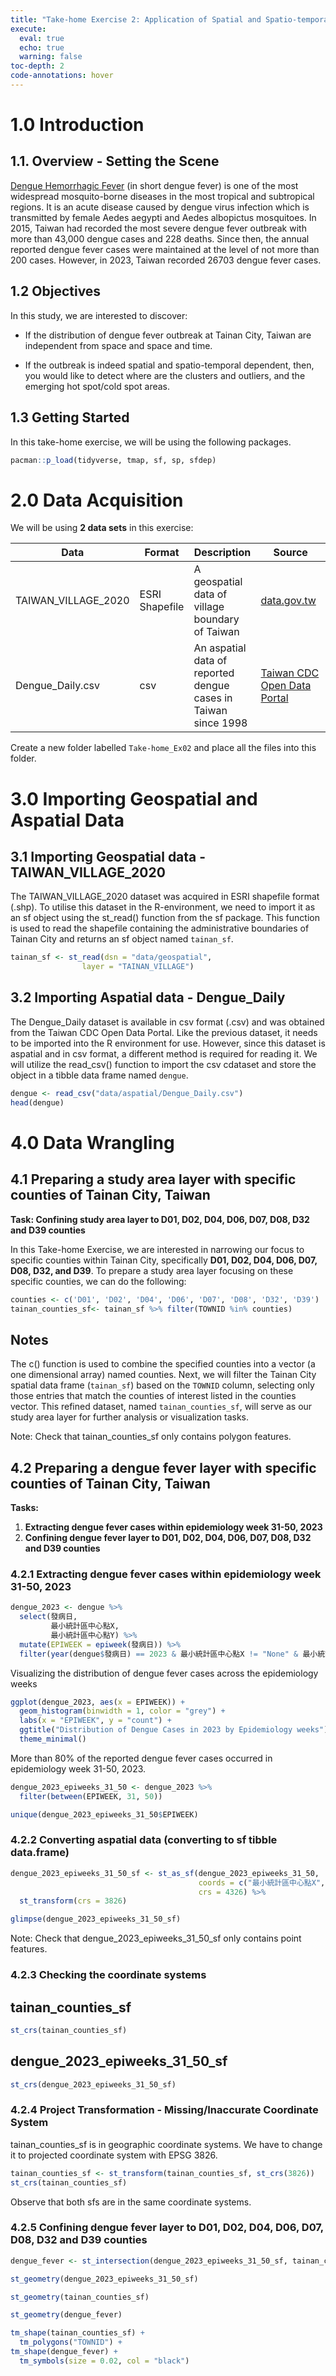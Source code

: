 ```yaml
---
title: "Take-home Exercise 2: Application of Spatial and Spatio-temporal Analysis Methods to Discover the Distribution of Dengue Fever in Tainan City, Taiwan"
execute:
  eval: true
  echo: true
  warning: false
toc-depth: 2
code-annotations: hover
---
```


# 1.0 Introduction

## 1.1. Overview - Setting the Scene

[Dengue Hemorrhagic Fever](https://www.cdc.gov/dengue/resources/denguedhf-information-for-health-care-practitioners_2009.pdf) (in short dengue fever) is one of the most widespread mosquito-borne diseases in the most tropical and subtropical regions. It is an acute disease caused by dengue virus infection which is transmitted by female Aedes aegypti and Aedes albopictus mosquitoes. In 2015, Taiwan had recorded the most severe dengue fever outbreak with more than 43,000 dengue cases and 228 deaths. Since then, the annual reported dengue fever cases were maintained at the level of not more than 200 cases. However, in 2023, Taiwan recorded 26703 dengue fever cases.

## 1.2 Objectives

In this study, we are interested to discover:

-   If the distribution of dengue fever outbreak at Tainan City, Taiwan are independent from space and space and time.

-   If the outbreak is indeed spatial and spatio-temporal dependent, then, you would like to detect where are the clusters and outliers, and the emerging hot spot/cold spot areas.

## 1.3 Getting Started

In this take-home exercise, we will be using the following packages.

```r
pacman::p_load(tidyverse, tmap, sf, sp, sfdep)
```

# 2.0 Data Acquisition

We will be using **2 data sets** in this exercise:

| Data                | Format         | Description                                                    | Source                                                                                               |
|-------------|-------------|-----------------|------------------------------|
| TAIWAN_VILLAGE_2020 | ESRI Shapefile | A geospatial data of village boundary of Taiwan                | [data.gov.tw](https://data.gov.tw/en/datasets/130549)                                                |
| Dengue_Daily.csv    | csv            | An aspatial data of reported dengue cases in Taiwan since 1998 | [Taiwan CDC Open Data Portal](https://data.cdc.gov.tw/en/dataset/dengue-daily-determined-cases-1998) |

Create a new folder labelled `Take-home_Ex02` and place all the files into this folder.

# 3.0 Importing Geospatial and Aspatial Data

## 3.1 Importing Geospatial data - TAIWAN_VILLAGE_2020

The TAIWAN_VILLAGE_2020 dataset was acquired in ESRI shapefile format (.shp). To utilise this dataset in the R-environment, we need to import it as an sf object using the st_read() function from the sf package. This function is used to read the shapefile containing the administrative boundaries of Tainan City and returns an sf object named `tainan_sf`.

```r
tainan_sf <- st_read(dsn = "data/geospatial", 
                layer = "TAINAN_VILLAGE")
```

## 3.2 Importing Aspatial data - Dengue_Daily

The Dengue_Daily dataset is available in csv format (.csv) and was obtained from the Taiwan CDC Open Data Portal. Like the previous dataset, it needs to be imported into the R environment for use. However, since this dataset is aspatial and in csv format, a different method is required for reading it. We will utilize the read_csv() function to import the csv cdataset and store the object in a tibble data frame named `dengue`.

```r
dengue <- read_csv("data/aspatial/Dengue_Daily.csv")
head(dengue)
```

# 4.0 Data Wrangling

## 4.1 Preparing a study area layer with specific counties of Tainan City, Taiwan

**Task: Confining study area layer to D01, D02, D04, D06, D07, D08, D32 and D39 counties**

In this Take-home Exercise, we are interested in narrowing our focus to specific counties within Tainan City, specifically **D01, D02, D04, D06, D07, D08, D32, and D39**. To prepare a study area layer focusing on these specific counties, we can do the following:

```r
counties <- c('D01', 'D02', 'D04', 'D06', 'D07', 'D08', 'D32', 'D39')
tainan_counties_sf<- tainan_sf %>% filter(TOWNID %in% counties)
```

::: callout-note
## Notes

The c() function is used to combine the specified counties into a vector (a one dimensional array) named counties. Next, we will filter the Tainan City spatial data frame (`tainan_sf`) based on the `TOWNID` column, selecting only those entries that match the counties of interest listed in the counties vector. This refined dataset, named `tainan_counties_sf`, will serve as our study area layer for further analysis or visualization tasks.
:::

Note: Check that tainan_counties_sf only contains polygon features.

## 4.2 Preparing a dengue fever layer with specific counties of Tainan City, Taiwan

**Tasks:**

1.  **Extracting dengue fever cases within epidemiology week 31-50, 2023**
2.  **Confining dengue fever layer to D01, D02, D04, D06, D07, D08, D32 and D39 counties**

### 4.2.1 **Extracting dengue fever cases within epidemiology week 31-50, 2023**

```r
dengue_2023 <- dengue %>%
  select(發病日,
         最小統計區中心點X,
         最小統計區中心點Y) %>%
  mutate(EPIWEEK = epiweek(發病日)) %>%
  filter(year(dengue$發病日) == 2023 & 最小統計區中心點X != "None" & 最小統計區中心點Y != "None")
```

Visualizing the distribution of dengue fever cases across the epidemiology weeks

```r
ggplot(dengue_2023, aes(x = EPIWEEK)) +
  geom_histogram(binwidth = 1, color = "grey") +
  labs(x = "EPIWEEK", y = "count") +
  ggtitle("Distribution of Dengue Cases in 2023 by Epidemiology weeks") +
  theme_minimal()
```

More than 80% of the reported dengue fever cases occurred in epidemiology week 31-50, 2023.

```r
dengue_2023_epiweeks_31_50 <- dengue_2023 %>%
  filter(between(EPIWEEK, 31, 50))

unique(dengue_2023_epiweeks_31_50$EPIWEEK)
```

### 4.2.2 Converting aspatial data (converting to sf tibble data.frame)

```r
dengue_2023_epiweeks_31_50_sf <- st_as_sf(dengue_2023_epiweeks_31_50,
                                          coords = c("最小統計區中心點X", "最小統計區中心點Y"),
                                          crs = 4326) %>%
  st_transform(crs = 3826)

glimpse(dengue_2023_epiweeks_31_50_sf)
```

Note: Check that dengue_2023_epiweeks_31_50_sf only contains point features.

### 4.2.3 Checking the coordinate systems

::: panel-tabset
## tainan_counties_sf

```r
st_crs(tainan_counties_sf)
```

## dengue_2023_epiweeks_31_50_sf

```r
st_crs(dengue_2023_epiweeks_31_50_sf)
```
:::

### 4.2.4 Project Transformation - Missing/Inaccurate Coordinate System

tainan_counties_sf is in geographic coordinate systems. We have to change it to projected coordinate system with EPSG 3826.

```r
tainan_counties_sf <- st_transform(tainan_counties_sf, st_crs(3826))
st_crs(tainan_counties_sf)
```

Observe that both sfs are in the same coordinate systems.

### 4.2.5 Confining dengue fever layer to D01, D02, D04, D06, D07, D08, D32 and D39 counties

```r
dengue_fever <- st_intersection(dengue_2023_epiweeks_31_50_sf, tainan_counties_sf)
```

```r
st_geometry(dengue_2023_epiweeks_31_50_sf)
```

```r
st_geometry(tainan_counties_sf)
```

```r
st_geometry(dengue_fever)
```

```r
tm_shape(tainan_counties_sf) +
  tm_polygons("TOWNID") +
tm_shape(dengue_fever) +
  tm_symbols(size = 0.02, col = "black")
```
